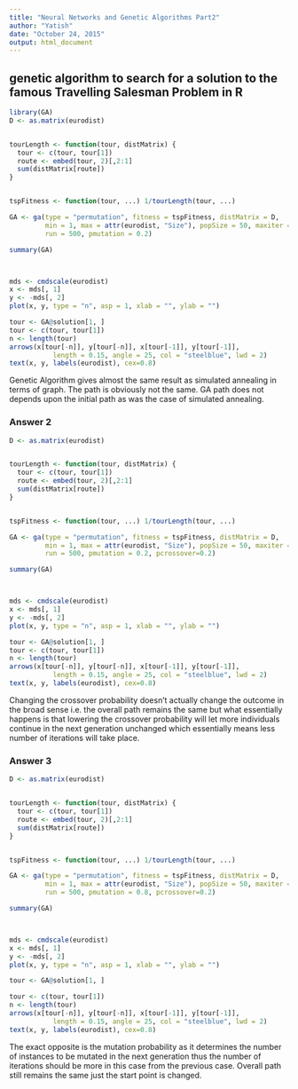 ```yaml
---
title: "Neural Networks and Genetic Algorithms Part2"
author: "Yatish"
date: "October 24, 2015"
output: html_document
---
```


## genetic algorithm to search for a solution to the famous Travelling Salesman Problem in R

```r
library(GA)
D <- as.matrix(eurodist)


tourLength <- function(tour, distMatrix) {
  tour <- c(tour, tour[1])
  route <- embed(tour, 2)[,2:1]
  sum(distMatrix[route])
}


tspFitness <- function(tour, ...) 1/tourLength(tour, ...)

GA <- ga(type = "permutation", fitness = tspFitness, distMatrix = D,
         min = 1, max = attr(eurodist, "Size"), popSize = 50, maxiter = 5000,
         run = 500, pmutation = 0.2)

summary(GA)



mds <- cmdscale(eurodist)
x <- mds[, 1]
y <- -mds[, 2]
plot(x, y, type = "n", asp = 1, xlab = "", ylab = "")

tour <- GA@solution[1, ]
tour <- c(tour, tour[1])
n <- length(tour)
arrows(x[tour[-n]], y[tour[-n]], x[tour[-1]], y[tour[-1]],
           length = 0.15, angle = 25, col = "steelblue", lwd = 2)
text(x, y, labels(eurodist), cex=0.8)

```

Genetic Algorithm gives almost the same result as simulated annealing in terms of graph. The path is obviously not the same. GA path does not depends upon the initial path as was the case of simulated annealing.

### Answer 2

```r
D <- as.matrix(eurodist)


tourLength <- function(tour, distMatrix) {
  tour <- c(tour, tour[1])
  route <- embed(tour, 2)[,2:1]
  sum(distMatrix[route])
}


tspFitness <- function(tour, ...) 1/tourLength(tour, ...)

GA <- ga(type = "permutation", fitness = tspFitness, distMatrix = D,
         min = 1, max = attr(eurodist, "Size"), popSize = 50, maxiter = 5000,
         run = 500, pmutation = 0.2, pcrossover=0.2)

summary(GA)



mds <- cmdscale(eurodist)
x <- mds[, 1]
y <- -mds[, 2]
plot(x, y, type = "n", asp = 1, xlab = "", ylab = "")

tour <- GA@solution[1, ]
tour <- c(tour, tour[1])
n <- length(tour)
arrows(x[tour[-n]], y[tour[-n]], x[tour[-1]], y[tour[-1]],
           length = 0.15, angle = 25, col = "steelblue", lwd = 2)
text(x, y, labels(eurodist), cex=0.8)
```

Changing the crossover probability doesn't actually change the outcome in the broad sense i.e. the overall path remains the same but what essentially happens is that lowering the crossover probability will let more individuals continue in the next generation unchanged which essentially means less number of iterations will take place.

### Answer 3

```r
D <- as.matrix(eurodist)


tourLength <- function(tour, distMatrix) {
  tour <- c(tour, tour[1])
  route <- embed(tour, 2)[,2:1]
  sum(distMatrix[route])
}


tspFitness <- function(tour, ...) 1/tourLength(tour, ...)

GA <- ga(type = "permutation", fitness = tspFitness, distMatrix = D,
         min = 1, max = attr(eurodist, "Size"), popSize = 50, maxiter = 5000,
         run = 500, pmutation = 0.8, pcrossover=0.2)

summary(GA)



mds <- cmdscale(eurodist)
x <- mds[, 1]
y <- -mds[, 2]
plot(x, y, type = "n", asp = 1, xlab = "", ylab = "")

tour <- GA@solution[1, ]

tour <- c(tour, tour[1])
n <- length(tour)
arrows(x[tour[-n]], y[tour[-n]], x[tour[-1]], y[tour[-1]],
           length = 0.15, angle = 25, col = "steelblue", lwd = 2)
text(x, y, labels(eurodist), cex=0.8)
```

The exact opposite is the mutation probability as it determines the number of instances to be mutated in the next generation thus the number of iterations should be more in this case from the previous case. Overall path still remains the same just the start point is changed.